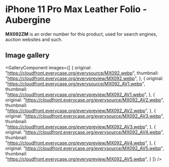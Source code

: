 
# iPhone 11 Pro Max Leather Folio - Aubergine

<Callout type='info' emoji='👉🏻'>**MX092ZM** is an order number for this product, used for search engines, auction websites and such.</Callout>

## Image gallery

<GalleryComponent
    images={[
      {
        original: "https://cloudfront.everycase.org/everysource/MX092.webp",
        thumbnail: "https://cloudfront.everycase.org/everypreview/MX092.webp",
      },
      {
        original: "https://cloudfront.everycase.org/everysource/MX092_AV1.webp",
        thumbnail: "https://cloudfront.everycase.org/everypreview/MX092_AV1.webp",
      },
      {
        original: "https://cloudfront.everycase.org/everysource/MX092_AV2.webp",
        thumbnail: "https://cloudfront.everycase.org/everypreview/MX092_AV2.webp",
      },
      {
        original: "https://cloudfront.everycase.org/everysource/MX092_AV3.webp",
        thumbnail: "https://cloudfront.everycase.org/everypreview/MX092_AV3.webp",
      },
      {
        original: "https://cloudfront.everycase.org/everysource/MX092_AV4.webp",
        thumbnail: "https://cloudfront.everycase.org/everypreview/MX092_AV4.webp",
      },
      {
        original: "https://cloudfront.everycase.org/everysource/MX092_AV5.webp",
        thumbnail: "https://cloudfront.everycase.org/everypreview/MX092_AV5.webp",
      }
    ]}
  />
